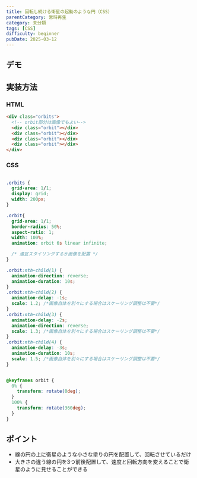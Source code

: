 ```yaml
---
title: 回転し続ける衛星の起動のような円（CSS）
parentCategory: 常時再生
category: 未分類
tags: [CSS]
difficulty: beginner
pubDate: 2025-03-12
---
```



## デモ

<IframeDemo/>

## 実装方法

### HTML

```html
<div class="orbits">
  <!-- orbit部分は画像でもよい-->
  <div class="orbit"></div>
  <div class="orbit"></div>
  <div class="orbit"></div>
  <div class="orbit"></div>
</div>
```

### CSS

```css

.orbits {
  grid-area: 1/1;
  display: grid;
  width: 200px;
}

.orbit{
  grid-area: 1/1;
  border-radius: 50%;
  aspect-ratio: 1;
  width: 100%;
  animation: orbit 6s linear infinite;

  /* 適宜スタイリングするか画像を配置 */
}

.orbit:nth-child(1) {
  animation-direction: reverse;
  animation-duration: 10s;
}
.orbit:nth-child(2) {
  animation-delay: -1s;
  scale: 1.2; /*画像自体を別々にする場合はスケーリング調整は不要*/
}
.orbit:nth-child(3) {
  animation-delay: -2s;
  animation-direction: reverse;
  scale: 1.3; /*画像自体を別々にする場合はスケーリング調整は不要*/
}
.orbit:nth-child(4) {
  animation-delay: -3s;
  animation-duration: 10s;
  scale: 1.5; /*画像自体を別々にする場合はスケーリング調整は不要*/
}


@keyframes orbit {
  0% {
    transform: rotate(0deg);
  }
  100% {
    transform: rotate(360deg);
  }
}

```

## ポイント
- 線の円の上に衛星のような小さな塗りの円を配置して、回転させているだけ
- 大きさの違う線の円を3つ前後配置して、速度と回転方向を変えることで衛星のように見せることができる